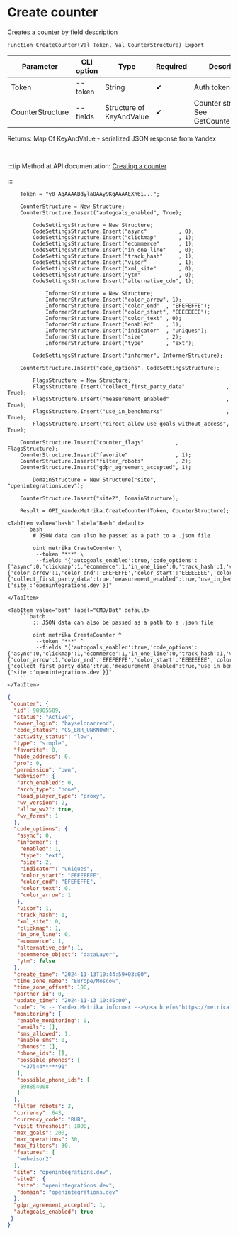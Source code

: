 ﻿---
sidebar_position: 1
---


# Create counter
 Creates a counter by field description



`Function CreateCounter(Val Token, Val CounterStructure) Export`

  | Parameter | CLI option | Type | Required | Description |
  |-|-|-|-|-|
  | Token | --token | String | &#x2714; | Auth token |
  | CounterStructure | --fields | Structure of KeyAndValue | &#x2714; | Counter structure. See GetCounterStructure |

  
  Returns:  Map Of KeyAndValue - serialized JSON response from Yandex

<br/>

:::tip
Method at API documentation: [Creating a counter](https://yandex.ru/dev/metrika/en/management/openapi/counter/addCounter)<br/>
<br/>
:::
<br/>


```bsl title="1C:Enterprise/OneScript code example"
    Token = "y0_AgAAAABdylaOAAy9KgAAAAEXh6i...";

    CounterStructure = New Structure;
    CounterStructure.Insert("autogoals_enabled", True);

        CodeSettingsStructure = New Structure;
        CodeSettingsStructure.Insert("async"          , 0);
        CodeSettingsStructure.Insert("clickmap"       , 1);
        CodeSettingsStructure.Insert("ecommerce"      , 1);
        CodeSettingsStructure.Insert("in_one_line"    , 0);
        CodeSettingsStructure.Insert("track_hash"     , 1);
        CodeSettingsStructure.Insert("visor"          , 1);
        CodeSettingsStructure.Insert("xml_site"       , 0);
        CodeSettingsStructure.Insert("ytm"            , 0);
        CodeSettingsStructure.Insert("alternative_cdn", 1);

            InformerStructure = New Structure;
            InformerStructure.Insert("color_arrow", 1);
            InformerStructure.Insert("color_end"  , "EFEFEFFE");
            InformerStructure.Insert("color_start", "EEEEEEEE");
            InformerStructure.Insert("color_text" , 0);
            InformerStructure.Insert("enabled"    , 1);
            InformerStructure.Insert("indicator"  , "uniques");
            InformerStructure.Insert("size"       , 2);
            InformerStructure.Insert("type"       , "ext");

        CodeSettingsStructure.Insert("informer", InformerStructure);

    CounterStructure.Insert("code_options", CodeSettingsStructure);

        FlagsStructure = New Structure;
        FlagsStructure.Insert("collect_first_party_data"             , True);
        FlagsStructure.Insert("measurement_enabled"                  , True);
        FlagsStructure.Insert("use_in_benchmarks"                    , True);
        FlagsStructure.Insert("direct_allow_use_goals_without_access", True);

    CounterStructure.Insert("counter_flags"          , FlagsStructure);
    CounterStructure.Insert("favorite"               , 1);
    CounterStructure.Insert("filter_robots"          , 2);
    CounterStructure.Insert("gdpr_agreement_accepted", 1);

        DomainStructure = New Structure("site", "openintegrations.dev");

    CounterStructure.Insert("site2", DomainStructure);

    Result = OPI_YandexMetrika.CreateCounter(Token, CounterStructure);
```
 

 <Tabs>
  
    <TabItem value="bash" label="Bash" default>
        ```bash
            # JSON data can also be passed as a path to a .json file
            
            oint metrika CreateCounter \
             --token "***" \
             --fields "{'autogoals_enabled':true,'code_options':{'async':0,'clickmap':1,'ecommerce':1,'in_one_line':0,'track_hash':1,'visor':1,'xml_site':0,'ytm':0,'alternative_cdn':1,'informer':{'color_arrow':1,'color_end':'EFEFEFFE','color_start':'EEEEEEEE','color_text':0,'enabled':1,'indicator':'uniques','size':2,'type':'ext'}},'counter_flags':{'collect_first_party_data':true,'measurement_enabled':true,'use_in_benchmarks':true,'direct_allow_use_goals_without_access':true},'favorite':1,'filter_robots':2,'gdpr_agreement_accepted':1,'site2':{'site':'openintegrations.dev'}}"
        ```
    </TabItem>
  
    <TabItem value="bat" label="CMD/Bat" default>
        ```batch
            :: JSON data can also be passed as a path to a .json file
            
            oint metrika CreateCounter ^
             --token "***" ^
             --fields "{'autogoals_enabled':true,'code_options':{'async':0,'clickmap':1,'ecommerce':1,'in_one_line':0,'track_hash':1,'visor':1,'xml_site':0,'ytm':0,'alternative_cdn':1,'informer':{'color_arrow':1,'color_end':'EFEFEFFE','color_start':'EEEEEEEE','color_text':0,'enabled':1,'indicator':'uniques','size':2,'type':'ext'}},'counter_flags':{'collect_first_party_data':true,'measurement_enabled':true,'use_in_benchmarks':true,'direct_allow_use_goals_without_access':true},'favorite':1,'filter_robots':2,'gdpr_agreement_accepted':1,'site2':{'site':'openintegrations.dev'}}"
        ```
    </TabItem>
</Tabs>


```json title="Result"
{
 "counter": {
  "id": 98905589,
  "status": "Active",
  "owner_login": "bayselonarrend",
  "code_status": "CS_ERR_UNKNOWN",
  "activity_status": "low",
  "type": "simple",
  "favorite": 0,
  "hide_address": 0,
  "pro": 0,
  "permission": "own",
  "webvisor": {
   "arch_enabled": 0,
   "arch_type": "none",
   "load_player_type": "proxy",
   "wv_version": 2,
   "allow_wv2": true,
   "wv_forms": 1
  },
  "code_options": {
   "async": 0,
   "informer": {
    "enabled": 1,
    "type": "ext",
    "size": 2,
    "indicator": "uniques",
    "color_start": "EEEEEEEE",
    "color_end": "EFEFEFFE",
    "color_text": 0,
    "color_arrow": 1
   },
   "visor": 1,
   "track_hash": 1,
   "xml_site": 0,
   "clickmap": 1,
   "in_one_line": 0,
   "ecommerce": 1,
   "alternative_cdn": 1,
   "ecommerce_object": "dataLayer",
   "ytm": false
  },
  "create_time": "2024-11-13T10:44:59+03:00",
  "time_zone_name": "Europe/Moscow",
  "time_zone_offset": 180,
  "partner_id": 0,
  "update_time": "2024-11-13 10:45:00",
  "code": "<!-- Yandex.Metrika informer -->\n<a href=\"https://metrica.yandex.com/stat/?id=98905589&amp;from=informer\" target=\"_blank\" rel=\"nofollow\">\n    <img src=\"//bs.yandex.ru/informer/98905589/2_1_EEEEEEEE_EFEFEFFE_0_uniques\"\n         style=\"width:80px; height:31px; border:0;\"\n         alt=\"Yandex.Metrica\"\n         title=\"Yandex.Metrica: data for today (unique users)\"\n        onclick=\"try{Ya.Metrika.informer({i:this,id:98905589,lang:'en'});return false}catch(e){}\"/>\n</a>\n<!-- /Yandex.Metrika informer -->\n\n<!-- Yandex.Metrika counter -->\n<script type=\"text/javascript\">\n    (function(m,e,t,r,i,k,a){\n        m[i]=m[i]||function(){(m[i].a=m[i].a||[]).push(arguments)};\n        m[i].l=1*new Date();\n        k=e.createElement(t),a=e.getElementsByTagName(t)[0],k.async=1,k.src=r,a.parentNode.insertBefore(k,a)\n    })(window, document,'script','//mc.webvisor.org/metrika/tag_ww.js', 'ym');\n\n    ym(98905589, 'init', {accurateTrackBounce:true, trackLinks:true, webvisor:true, trackHash:true, clickmap:true, ecommerce:\"dataLayer\", params: {__ym: {isFromApi: 'yesIsFromApi'}}});\n</script>\n<noscript><div><img src=\"https://mc.yandex.ru/watch/98905589\" style=\"position:absolute; left:-9999px;\" alt=\"\" /></div></noscript>\n<!-- /Yandex.Metrika counter -->\n\n\n",
  "monitoring": {
   "enable_monitoring": 0,
   "emails": [],
   "sms_allowed": 1,
   "enable_sms": 0,
   "phones": [],
   "phone_ids": [],
   "possible_phones": [
    "+37544*****91"
   ],
   "possible_phone_ids": [
    598854008
   ]
  },
  "filter_robots": 2,
  "currency": 643,
  "currency_code": "RUB",
  "visit_threshold": 1800,
  "max_goals": 200,
  "max_operations": 30,
  "max_filters": 30,
  "features": [
   "webvisor2"
  ],
  "site": "openintegrations.dev",
  "site2": {
   "site": "openintegrations.dev",
   "domain": "openintegrations.dev"
  },
  "gdpr_agreement_accepted": 1,
  "autogoals_enabled": true
 }
}
```
